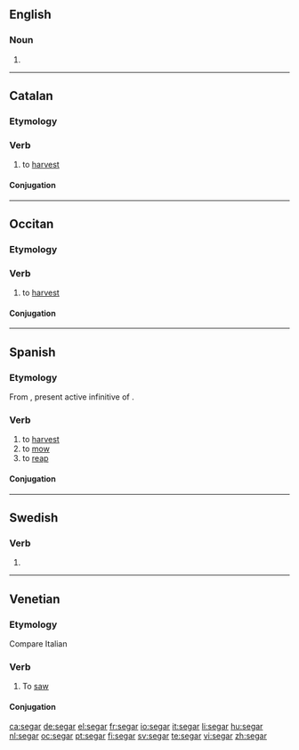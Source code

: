 ==English==

===Noun===
{{en-noun}}

# {{obsolete form of|cigar}}

----

==Catalan==

===Etymology===
{{etyl|la|ca}} {{term|seco||lang=la}}

===Verb===
{{ca-verb|ar|seg}}

# to [[harvest]]

====Conjugation====
{{ca-conj-ar|seg|segu}}

----

==Occitan==

===Etymology===
{{etyl|la|oc}} {{term|seco||lang=la}}

===Verb===
{{oc-verb}}

# to [[harvest]]

====Conjugation====
{{rfinfl|lang=oc|type=conjugation}}

----

==Spanish==

===Etymology===
From {{etyl|la|es}} {{term|secare|secāre|lang=la}}, present active infinitive of {{term|seco|secō|lang=la}}.

===Verb===
{{es-verb|seg|ar|pres=siego|pret=segué}}

# to [[harvest]]
# to [[mow]]
# to [[reap]]

====Conjugation====
{{es-conj-gar (e-ie)|s|}}

----

==Swedish==

===Verb===
{{infl|sv|verb form}}

# {{sv-verb-form-pre|sega}}

----
==Venetian==

===Etymology===
Compare Italian {{term|segare|lang=it}}

===Verb===
{{infl|vec|verb}} {{transitive}}

# To [[saw]]

====Conjugation====
{{vec-conj-car|seg|aver}}

[[ca:segar]]
[[de:segar]]
[[el:segar]]
[[fr:segar]]
[[io:segar]]
[[it:segar]]
[[li:segar]]
[[hu:segar]]
[[nl:segar]]
[[oc:segar]]
[[pt:segar]]
[[fi:segar]]
[[sv:segar]]
[[te:segar]]
[[vi:segar]]
[[zh:segar]]